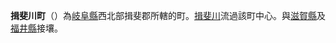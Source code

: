 {{unreferenced|time=2015-11-04T04:05:47+00:00}}
{{日本町村|
自治體名=揖斐川|
町村=町|
圖像=[[File:Fujihashi_Castle_and_Nishimino_Planetarium_s4.jpg|240px]]|
圖像說明=[[西美濃天象儀|西美濃天象儀]]（[[藤橋城|藤橋城]]）與[[西美濃天文臺|西美濃天文臺]]|
町村章=|
日文原名=揖斐川町 |
平假名=いびがわちょう|
羅馬字拼音=Ibigawa-chō|
都道府縣=岐阜縣|
支廳=|
郡=揖斐郡|
編號=21401-9|
面積=803.68|
邊界未定=|
人口=25,460|
統計時間=2007年6月1日 |
自治體=[[本巢市|本巢市]]、[[垂井町|垂井町]]、[[關原町|關原町]]、[[大野町|大野町]]、[[池田町_(岐阜縣)|池田町]]<br />'''[[福井縣|福井縣]]'''：[[大野市|大野市]]、[[池田町_(福井縣)|池田町]]、[[南越前町|南越前町]]<br />'''[[滋賀縣|滋賀縣]]'''：[[米原市|米原市]]、[[長濱市|長濱市]]|
樹=|
花=|
其他象徵物=|
其他象徵=|
郵遞區號=501-0692|
所在地=揖斐郡揖斐川町三輪133番地 |
電話號碼=585-22-1111|
外部連結=http://www.town.ibigawa.gifu.jp/|
經度= |
緯度= |
地圖=[[File:Ibigawa_in_Gifu_Prefecture.png|250px]]|
參考資料= |
}}
'''揖斐川町'''（{{jpn|j=揖斐川町|hg=いびがわちょう|rm=Ibigawa chō|f=y}}）為[[岐阜縣|岐阜縣]]西北部揖斐郡所轄的町。[[揖斐川|揖斐川]]流過該町中心。與[[滋賀縣|滋賀縣]]及[[福井縣|福井縣]]接壤。

{{岐阜縣}}
{{Authority control}}
{{日本地理小作品}}